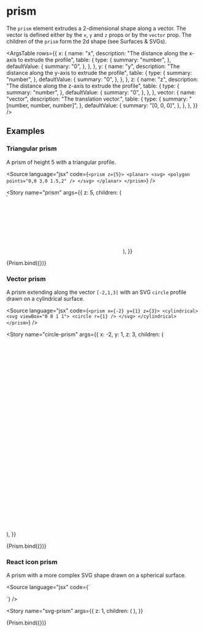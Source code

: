 
<Meta title="Reference/Sweeps/Prism" />

# prism

The `prism` element extrudes a 2-dimensional shape along a vector. The vector is defined either by the `x`, `y` and `z` props or by the `vector` prop. The children of the `prism` form the 2d shape (see <Link to="reference-surfaces-svgs--introduction">Surfaces & SVGs</Link>).

<ArgsTable
  rows={{
    x: {
      name: "x",
      description: "The distance along the x-axis to extrude the profile",
      table: {
        type: {
          summary: "number",
        },
        defaultValue: {
          summary: "0",
        },
      },
    },
    y: {
      name: "y",
      description: "The distance along the y-axis to extrude the profile",
      table: {
        type: {
          summary: "number",
        },
        defaultValue: {
          summary: "0",
        },
      },
    },
    z: {
      name: "z",
      description: "The distance along the z-axis to extrude the profile",
      table: {
        type: {
          summary: "number",
        },
        defaultValue: {
          summary: "0",
        },
      },
    },
    vector: {
      name: "vector",
      description: "The translation vector.",
      table: {
        type: {
          summary: "[number, number, number]",
        },
        defaultValue: {
          summary: "[0, 0, 0]",
        },
      },
    },
  }}
/>

## Examples


### Triangular prism

A prism of height 5 with a triangular profile.

<Source
  language="jsx"
  code={`
<prism z={5}>
  <planar>
    <svg>
      <polygon points="0,0 3,0 1.5,2" />
    </svg>
  </planar>
</prism>
`}
/>

<Story
  name="prism"
  args={{
    z: 5,
    children: (
      <planar>
        <svg>
          <polygon points="0,0 3,0 1.5,2" />
        </svg>
      </planar>
    ),
  }}
>
  {Prism.bind({})}
</Story>

### Vector prism

A prism extending along the vector `[-2,1,3]` with an SVG `circle` profile drawn on a cylindrical surface.

<Source
  language="jsx"
  code={`
<prism x={-2} y={1} z={3}>
  <cylindrical>
    <svg viewBox="0 0 1 1">
      <circle r={1} />
    </svg>
  </cylindrical>
</prism>
`}
/>

<Story
  name="circle-prism"
  args={{
    x: -2,
    y: 1,
    z: 3,
    children: (
      <cylindrical>
        <svg viewBox="0 0 1 1">
          <circle r={1} />
        </svg>
      </cylindrical>
    ),
  }}
>
  {Prism.bind({})}
</Story>

### React icon prism

A prism with a more complex SVG shape drawn on a spherical surface.

<Source language="jsx" code={`

<prism z={1}>
  <spherical radius={10}>
    <ReactIcon />
  </spherical>
</prism>
`} />

<Story
  name="svg-prism"
  args={{
    z: 1,
    children: (
      <spherical radius={10}>
        <ReactIcon />
      </spherical>
    ),
  }}
>
  {Prism.bind({})}
</Story>
